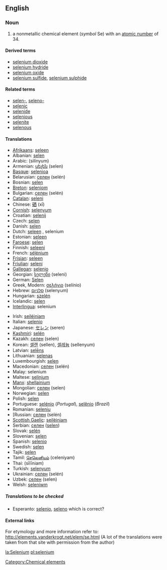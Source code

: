 ==English==
{{elements|Se|arsenic|As|bromine|Br}}
===Noun===
{{en-noun-unc}}
{{wikipedia}}

# a nonmetallic chemical element (''symbol'' Se) with an [[atomic number]] of 34.

====Derived terms====
*[[selenium dioxide]]
*[[selenium hydride]]
*[[selenium oxide]]
*[[selenium sulfide]], [[selenium sulphide]]

====Related terms====
*[[selen-]], [[seleno-]]
*[[selenic]]
*[[selenide]]
*[[selenious]]
*[[selenite]]
*[[selenous]]

==== Translations ====
{{top}}
*[[Afrikaans]]: [[seleen]]
*Albanian: [[selen]]
*Arabic: {{ARchar|[[سلينيوم]]}} (silínyum) {{m}}
*Armenian: [[սելեն]] (selen)
*[[Basque]]: [[selenioa]]
*Belarusian: [[селен]] (selén) {{m}}
*Bosnian: [[selen]]
*[[Breton]]: [[seleniom]]
*Bulgarian: [[селен]] (selén) {{m}}
*[[Catalan]]: [[seleni]]
*Chinese: [[硒]] (xī)
*[[Cornish]]: [[selenyum]]
*Croatian: [[selenij]]
*Czech: [[selen]]
*Danish: [[selen]]
*Dutch: [[seleen]] {{n}}, selenium {{n}}
*Estonian: [[seleen]]
*[[Faroese]]: [[selen]]
*Finnish: [[seleeni]]
*French: [[sélénium]] {{m}}
*[[Frisian]]: [[seleen]]
*[[Friulian]]: [[seleni]]
*[[Gallegan]]: [[selenio]]
*Georgian: [[სელენი]] (seleni)
*German: [[Selen]] {{n}}
*Greek, Modern: [[σελήνιο]] (selínio) {{n}}
*Hebrew: [[סלניום]] (selenyum)
*Hungarian: [[szelén]]
*Icelandic: [[selen]]
*[[Interlingua]]: selenium
{{mid}}
*Irish: [[seiléiniam]]
*Italian: [[selenio]] {{m}}
*Japanese: [[セレン]] (seren)
*[[Kashmiri]]: [[selén]]
*Kazakh: [[селен]] (selen)
*Korean: [[셀렌]] (sellen), [[셀레늄]] (sellenyum)
*Latvian: [[selēns]]
*Lithuanian: [[selenas]]
*Luxembourgish: [[selen]]
*Macedonian: [[селен]] (selén) {{m}}
*Malay: selenium
*Maltese: [[selinjum]]
*[[Manx]]: [[shellainium]]
*Mongolian: [[селен]] (selen)
*Norwegian: [[selen]]
*Polish: [[selen]] {{m}}
*Portuguese: [[selénio]] {{m}} (''Portugal''), [[selênio]] {{m}} (''Brazil'')
*Romanian: [[seleniu]] {{n}}
*[Russian: [[селен]] (selén) {{m}}
*[[Scottish Gaelic]]: [[seilèiniam]]
*Serbian: [[селен]] ([[selen]]) {{m}}
*Slovak: [[selén]]
*Slovenian: [[selen]]
*Spanish: [[selenio]] {{m}}
*Swedish: [[selen]]
*Tajik: [[selen]]
*Tamil: [[செலெனியம்]] (celeniyam)
*Thai: {{THchar|[[ซีลีเนียม]]}} (sīlīniam)
*Turkish: [[selenyum]]
*Ukrainian: [[селен]] (selén) {{m}}
*Uzbek: [[селен]] (selen)
*Welsh: [[seleniwm]]
{{bottom}}

=====Translations to be checked=====
<!--Remove this section once all of the translations below have been moved into the table above.-->
{{checktrans}}

*Esperanto: [[selenio]], [[seleno]] which is correct?

====External links====
For etymology and more information refer to:
http://elements.vanderkrogt.net/elem/se.html
(A lot of the translations were taken from that site with permission from the author)

[[Category:Chemical elements]]

[[la:Selenium]]
[[pl:selenium]]